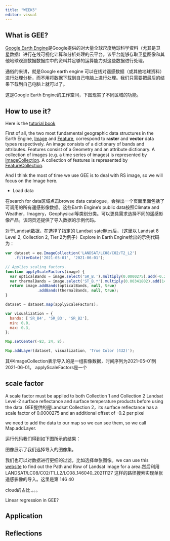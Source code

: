 ```yaml
---
title: "WEEK5"
editor: visual
---
```


## What is GEE?

[Google Earth Engine](https://earthengine.google.com/)是Google提供的对大量全球尺度地球科学资料（尤其是卫星数据）进行在线可视化计算和分析处理的云平台。该平台能够存取卫星图像和其他地球观测数据数据库中的资料并足够的运算能力对这些数据进行处理。

通俗的来讲，就是Google earth engine 可以在线对遥感数据（或其他地球资料）进行处理分析，而不用将数据下载到自己电脑上进行处理。我们只需要把最后的结果下载到自己电脑上就可以了。

这是Google Earth Engine的工作空间，下图现实了不同区域的功能。


## How to use it?

Here is the [tutorial book](https://developers.google.com/earth-engine/tutorials/community/beginners-cookbook)

First of all, the two most fundamental geographic data structures in the Earth Engine, [Image](https://developers.google.com/earth-engine/guides/image_overview) and [Feature](https://developers.google.com/earth-engine/guides/features), correspond to **raster** and **vector** data types respectively. An image consists of a dictionary of bands and attributes. Features consist of a Geometry and an attribute dictionary. A collection of images (e.g. a time series of images) is represented by [ImageCollection](https://developers.google.com/earth-engine/guides/ic_creating). A collection of features is represented by [FeatureCollection](https://developers.google.com/earth-engine/guides/feature_collections).

And I think the most of time we use GEE is to deal with RS image, so we will focus on the Image here.

* Load data

在search for data区域点击browse data catalogue，会弹出一个页面里面包括了可调用的所有遥感影像数据。这些Earth Engine's public data按照Climate and Weather，Imagery，Geophysical等类别分类。可以更具需求选择不同的遥感影像产品。该网页还提供了导入数据的示例代码。

对于Landsat数据，在选择了指定的 Landsat satellites后，（这里以 Landsat 8 Level 2, Collection 2, Tier 2为例子）Explore in Earth Engine给出的示例代码为：

``` javascript
var dataset = ee.ImageCollection('LANDSAT/LC08/C02/T2_L2')
    .filterDate('2021-05-01', '2021-06-01');

// Applies scaling factors.
function applyScaleFactors(image) {
  var opticalBands = image.select('SR_B.').multiply(0.0000275).add(-0.2);
  var thermalBands = image.select('ST_B.*').multiply(0.00341802).add(149.0);
  return image.addBands(opticalBands, null, true)
              .addBands(thermalBands, null, true);
}

dataset = dataset.map(applyScaleFactors);

var visualization = {
  bands: ['SR_B4', 'SR_B3', 'SR_B2'],
  min: 0.0,
  max: 0.3,
};

Map.setCenter(-83, 24, 8);

Map.addLayer(dataset, visualization, 'True Color (432)');

```
其中ImageCollection表示导入的是一组影像数据，时间序列为2021-05-01到2021-06-01。
applyScaleFactors是一个

::: callout-note
# scale factor

A scale factor must be applied to both Collection 1 and Collection 2 Landsat Level-2 surface reflectance and surface temperature products before using the data. GEE提供的是Landsat Collection 2，its surface reflectance has a scale factor of 0.0000275 and an additional offset of -0.2 per pixel

:::

we need to add the data to our map so we can see them, so we call Map.addLayer.

运行代码我们得到如下图所示的结果：

图像展示了我们选择导入的图像集。

我们也可以对数据进行更细的过滤，比如选择单张图像。we can use this [website](https://landsat.usgs.gov/landsat_acq#convertPathRow) to find out the Path and Row of Landsat image for a area.然后利用LANDSAT/LC08/C02/T1_L2/LC08_146040_20211127 这样的路径搜索实现单张遥感影像的导入。这里是第 146 40

cloud的占比
。。。

Linear regression in GEE?

## Application

## Reflections



